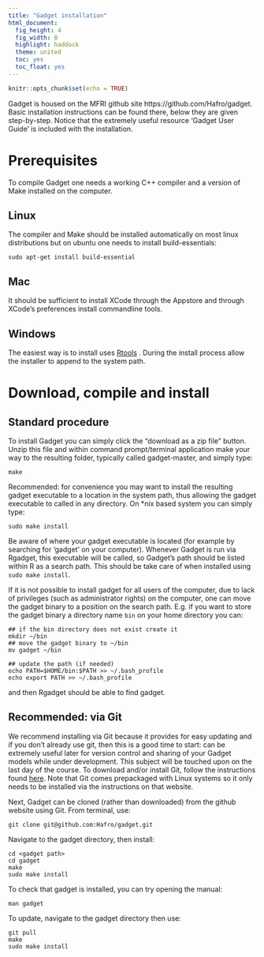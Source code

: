 ```yaml
---
title: "Gadget installation"
html_document:
  fig_height: 4
  fig_width: 8
  highlight: haddock
  theme: united
  toc: yes
  toc_float: yes
---
```


```r
knitr::opts_chunk$set(echo = TRUE)
```

Gadget is housed on the MFRI github site https://github.com/Hafro/gadget. Basic
installation instructions can be found there, below they are given step-by-step. Notice
that the extremely useful resource 'Gadget User Guide' is included with the installation.

# Prerequisites

To compile Gadget one needs a working C++ compiler and a version of Make installed on the
computer.

## Linux

The compiler and Make should be installed automatically on most linux distributions but on ubuntu one needs to install build-essentials:
```
sudo apt-get install build-essential
```

## Mac

It should be sufficient to install XCode through the Appstore and through XCode's preferences install commandline tools.

## Windows

The easiest way is to install uses
[Rtools](https://cran.r-project.org/bin/windows/Rtools/) . During the install process 
allow the installer to append to the system path.

# Download, compile and install

## Standard procedure

To install Gadget you can simply click the "download as a zip file" button. Unzip this file and within command prompt/terminal application make your way to the resulting folder, typically called gadget-master, and simply type:
```
make
```
Recommended: for convenience you may want to install the resulting gadget executable to a location in the system path, thus allowing the gadget executable to called in any directory. On *nix based system you can simply type:
```
sudo make install
```
Be aware of where your gadget executable is located (for example by searching for
'gadget' on your computer). Whenever Gadget is run via Rgadget, this executable will be
called, so Gadget's path should be listed within R as a search path. This should be
take care of when installed using `sudo make install`.

If it is not possible to install gadget for all users of the computer, due to lack of privileges (such as administrator rights) on the computer, one can move the gadget binary to a position on the search path. E.g. if you want to store the gadget binary a directory name `bin` on your home directory you can:

```
## if the bin directory does not exist create it
mkdir ~/bin 
## move the gadget binary to ~/bin
mv gadget ~/bin

## update the path (if needed)
echo PATH=$HOME/bin:$PATH >> ~/.bash_profile
echo export PATH >> ~/.bash_profile
```

and then Rgadget should be able to find gadget. 

## Recommended: via Git

We recommend installing via Git because it provides for easy updating and if you don't
already use git, then this is a good time to start: can be extremely useful later for
version control and sharing of your Gadget models while under development. This subject
will be touched upon on the last day of the course. To download and/or install Git, follow the instructions found
[here](https://www.linode.com/docs/development/version-control/how-to-install-git-on-linux-mac-and-windows/). 
Note that Git comes prepackaged with Linux systems so it only needs to be installed via 
the instructions on that website.

Next, Gadget can be cloned (rather than downloaded) from the github website using Git. 
From terminal, use: 

```
git clone git@github.com:Hafro/gadget.git
```
Navigate to the gadget directory, then install:
```
cd <gadget path>
cd gadget
make 
sudo make install
```
To check that gadget is installed, you can try opening the manual:
```
man gadget
```
To update, navigate to the gadget directory then use:
```
git pull
make
sudo make install
```
